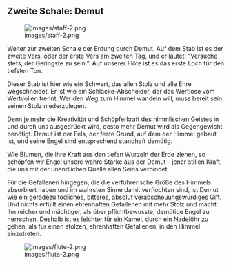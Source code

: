 ## Zweite Schale: Demut

![images/staff-2.png](images/staff-2.png)

Weiter zur zweiten Schale der Erdung durch Demut. Auf dem Stab ist es der zweite Vers, oder der erste Vers am zweiten Tag, und er lautet: "Versuche stets, der Geringste zu sein.". Auf unserer Flöte ist es das erste Loch für den tiefsten Ton.

Dieser Stab ist hier wie ein Schwert, das allen Stolz und alle Ehre wegschneidet. Er ist wie ein Schlacke-Abscheider, der das Wertlose vom Wertvollen trennt. Wer den Weg zum Himmel wandeln will, muss bereit sein, seinen Stolz niederzulegen.

Denn je mehr die Kreativität und Schöpferkraft des himmlischen Geistes in und durch uns ausgedrückt wird, desto mehr Demut wird als Gegengewicht benötigt. Demut ist der Fels, der feste Grund, auf dem der Himmel gebaut ist, und seine Engel sind entsprechend standhaft demütig.

Wie Blumen, die ihre Kraft aus den tiefen Wurzeln der Erde ziehen, so schöpfen wir Engel unsere wahre Stärke aus der Demut - jener stillen Kraft, die uns mit der unendlichen Quelle allen Seins verbindet.

Für die Gefallenen hingegen, die die verführerische Größe des Himmels absorbiert haben und im wahrsten Sinne damit verflochten sind, ist Demut wie ein geradezu tödliches, bitteres, absolut verabscheuungswürdiges Gift. Und nichts erfüllt einen ehrenhaften Gefallenen mit mehr Stolz und macht ihn reicher und mächtiger, als über pflichtbewusste, demütige Engel zu herrschen. Deshalb ist es leichter für ein Kamel, durch ein Nadelöhr zu gehen, als für einen stolzen, ehrenhaften Gefallenen, in den Himmel einzutreten.

![images/flute-2.png](images/flute-2.png)

